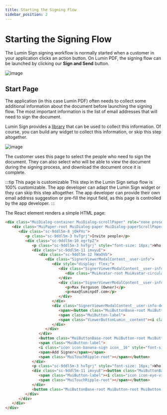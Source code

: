 ```yaml
---
title: Starting the Signing Flow
sidebar_position: 2
---
```


# Starting the Signing Flow

The Lumin Sign signing workflow is normally started when a customer in your application clicks an action button. On Lumin PDF, the signing flow can be launched by clicking our **Sign and Send** button.

![image](img/start-button.png)

## Start Page

The application (in this case Lumin PDF) often needs to collect some additional information about the document before launching the signing flow. The most important information is the list of email addresses that will need to sign the document.


Lumin Sign provides a [library](/docs/client/sendAndSign) that can be used to collect this information. Of course, you can build any widget to collect this information, or skip this step altogether.

![image](img/start-page.png)

The customer uses this page to select the people who need to sign the document. They can also select who will be able to view the document during the signing process, and download the document once it is complete.

:::tip This page is customizable
This step in the Lumin Sign setup flow is 100% customizable. The app developer can adapt the Lumin Sign widget or they can skip this step altogether. The app developer can provide their own email address suggestion or pre-fill the input field, as this page is controlled by the app developer.
:::


The React element renders a simple HTML page:

```html
<div class="MuiDialog-container MuiDialog-scrollPaper" role="none presentation" tabindex="-1" style="opacity: 1; transition: opacity 225ms cubic-bezier(0.4, 0, 0.2, 1) 0ms;">
   <div class="MuiPaper-root MuiDialog-paper MuiDialog-paperScrollPaper MuiDialog-paperWidthFalse MuiDialog-paperFullScreen MuiPaper-elevation24 MuiPaper-rounded" role="dialog">
      <div class="sc-9ddl5m-8 jOkPXs">
         <p class="sc-9ddl5m-3 hvTgrj">Invite people</p>
         <div class="sc-9ddl5m-10 egrfpZ">
            <p class="sc-9ddl5m-3 hvTgrj" style="font-size: 16px;">Who needs to Sign?<span style="color: red;"> *</span></p>
            <div class="sc-9ddl5m-11 imvyuE">
               <div class="sc-9ddl5m-12 hWaOVb">
                  <div class="SignerViewerModalContent__user-info">
                     <div style="display: flex;">
                        <div class="SignerViewerModalContent__user-info-avatar MaterialAvatar MaterialAvatar__border MaterialAvatar__border--circle">
                           <div class="MuiAvatar-root MuiAvatar-circular MaterialAvatar__container  MuiAvatar-colorDefault" style="background-color: var(--color-success-50); width: 32px; height: 32px; font-size: 14px;">MF</div>
                        </div>
                        <div class="SignerViewerModalContent__user-info-text">
                           <p>Max Ferguson (Owner)</p>
                           <p>max@luminpdf.com</p>
                        </div>
                     </div>
                     <div class="SignerViewerModalContent__user-info-delete-button-wrapper">
                        <span><button class="MuiButtonBase-root MuiButton-root MuiButton-text ViewerButtonMaterial ViewerButtonLumin square ViewerActionButton   inactive icon" tabindex="0" type="button" href="" data-element="" aria-label="none" id="">
                        <span class="MuiButton-label">
                        <span class="ViewerButtonLumin__content"><i class="icon icon-repeat  icon__20" style="font-size: 20px;"></i></span></span><span class="MuiTouchRipple-root"></span></button></span>
                     </div>
                  </div>
               </div>
               <button class="MuiButtonBase-root MuiButton-root MuiButton-text sc-9ddl5m-14 gLOlwJ" tabindex="0" type="button">
               <span class="MuiButton-label">
               <i class="icon icon-banana-sign icon__16" style="font-size: 16px;"></i>
               <span>Add Signer</span></span>
               <span class="MuiTouchRipple-root"></span></button>
            </div>
            <p class="sc-9ddl5m-3 hvTgrj" style="font-size: 16px;">Who needs to View?</p>
            <div class="sc-9ddl5m-11 imvyuE"><button class="MuiButtonBase-root MuiButton-root MuiButton-text sc-9ddl5m-14 gLOlwJ" tabindex="0" type="button">
               <span class="MuiButton-label"><i class="icon icon-eye-view icon__16" style="font-size: 16px;"></i><span>Add Viewer</span></span>
               <span class="MuiTouchRipple-root"></span></button>
            </div>
            <button class="MuiButtonBase-root MuiButton-root MuiButton-text sc-9ddl5m-15 kRSEBo" tabindex="0" type="button" data-lumin-btn-name="nextToAddDueDate" data-lumin-btn-purpose="Next to add due date step of Bananasign"><span class="MuiButton-label">Next</span><span class="MuiTouchRipple-root"></span></button>
         </div>
      </div>
   </div>
</div>
```
